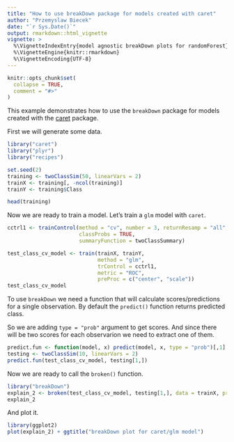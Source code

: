 ```yaml
---
title: "How to use breakDown package for models created with caret"
author: "Przemyslaw Biecek"
date: "`r Sys.Date()`"
output: rmarkdown::html_vignette
vignette: >
  %\VignetteIndexEntry{model agnostic breakDown plots for randomForest}
  %\VignetteEngine{knitr::rmarkdown}
  %\VignetteEncoding{UTF-8}
---
```


```r
knitr::opts_chunk$set(
  collapse = TRUE,
  comment = "#>"
)
```

This example demonstrates how to use the `breakDown` package for models created with the [caret](https://cran.r-project.org/web/packages/caret/index.html) package. 

First we will generate some data.

```r
library("caret")
library("plyr")
library("recipes")

set.seed(2)
training <- twoClassSim(50, linearVars = 2)
trainX <- training[, -ncol(training)]
trainY <- training$Class

head(training)
```

Now we are ready to train a model. Let's train a `glm` model with `caret`. 

```r
cctrl1 <- trainControl(method = "cv", number = 3, returnResamp = "all",
                       classProbs = TRUE, 
                       summaryFunction = twoClassSummary)

test_class_cv_model <- train(trainX, trainY, 
                             method = "glm", 
                             trControl = cctrl1,
                             metric = "ROC", 
                             preProc = c("center", "scale"))
test_class_cv_model
```

To use `breakDown` we need a function that will calculate scores/predictions for a single observation. By default the `predict()` function returns predicted class. 

So we are adding `type = "prob"` argument to get scores. And since there will be two scores for each observarion we need to extract one of them.

```r
predict.fun <- function(model, x) predict(model, x, type = "prob")[,1]
testing <- twoClassSim(10, linearVars = 2)
predict.fun(test_class_cv_model, testing[1,])
```

Now we are ready to call the `broken()` function.

```r
library("breakDown")
explain_2 <- broken(test_class_cv_model, testing[1,], data = trainX, predict.function = predict.fun)
explain_2
```

And plot it.

```r
library(ggplot2)
plot(explain_2) + ggtitle("breakDown plot for caret/glm model")
```


